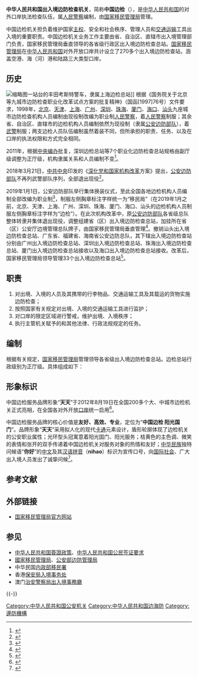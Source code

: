 {{Infobox law enforcement agency
| agencyname      = 中华人民共和国出入境边防检查机关<br>{{nobold|{{Lang|en|China Immigration Inspection}}}}
| abbreviation    =
|logo            = Seal of the National Immigration Administration of PR China.jpg
|logocaption     = 中国移民管理标志
|badge           = Police Badge,P.R.China.svg
|badgecaption    = [[中华人民共和国人民警察警徽|中华人民共和国人民警察警徽]]
|flag            = CHINA IMMIGRATION INSPECTION badge.svg
|flagcaption     = 中国边检标识
| motto           = 为人民服务
| mottotranslated = 立警为公、执法为民
| formed          = 2018年11月9日
| preceding1      = 《{{s|中华人民共和国出境入境管理法}}》
| employees       = 
| volunteers      =
| budget          = 
| subdivtype      =
| subdivname      =
| map             =
| mapcaption      =
| sizearea        = 
| sizepopulation  = 
| country         = {{PRC}}
| governingbody   = [[国家移民管理局|国家移民管理局]]
| overviewbody    = [[中央纪律检查委员会国家监察委员会驻公安部纪检监察组|中央纪律检查委员会国家监察委员会驻公安部纪检监察组]]
| constitution1   = 
| police          = yes
| local           =
| headquarters    = 
| electeetype  = 官员
| minister1name   = [[许甘露|许甘露]] {{small|[[副总警监|副总警监]]}}
| minister1pfo    = 国家移民管理局局长
| parentagency    =
| unittype        = 功能
| unitname        = 边防检查、边境安全秩序维护
| officetype      = 
| officename      = 
| provideragency  =
| uniformedas     =
| footnotes       =
}}
'''中华人民共和国出入境边防检查机关'''，简称'''中国边检'''（{{lang-en|'''China Immigration Inspection'''}}），是[[中华人民共和国|中华人民共和国]]的对外口岸执法检查队伍，属[[人民警察|人民警察]]编制，由[[国家移民管理局|国家移民管理局]]管理。

中国边检机关担负着维护国家[[主权|主权]]、安全和社会秩序、管理人员和[[交通运输|交通运输]]工具出入境的重要职责。中国边检机关业务工作主要由省、自治区、直辖市出入境管理部门负责，国家移民管理局垂直领导的各省级行政区出入境边防检查总站。[[国家移民管理局|国家移民管理局]]在[[中华人民共和国|中华人民共和国]]对外开放口岸共计设立了270多个出入境边防检查站，涵盖空港、海（河）港和陆路三大类型口岸。

== 历史 ==
[[File:Toyota_Coaster_Police_car_at_Platform_1_of_Shanghai_Railway_Station.jpg|缩略图]]一站台的丰田考斯特警车，隶属上海边检总站]]
根据《国务院关于北京等九城市边防检查职业化改革试点方案的批复精神》（国函[1997]76号）文件要求，1998年，[[北京|北京]]、[[天津|天津]]、[[上海|上海]]、[[广州|广州]]、[[深圳|深圳]]、[[珠海|珠海]]、[[厦门|厦门]]、[[海口|海口]]、[[汕头|汕头]]九座城市边防检查机构人员编制由现役制改编为职业制[[中华人民共和国人民警察|人民警察]]，着[[中华人民共和国人民警察|人民警察]]制服；其余省、自治区、直辖市的边检机构人员编制依然为现役制（隶属[[公安边防部队|公安边防部队]]），着[[武警|武警]]制服；两支边检人员队伍编制虽然着装不同，但所承担的职责、任务、以及在口岸的执法权限和方式完全相同。

2011年，根据[[中央机构编制委员会办公室|中央编办]]批复，深圳边检总站等7个职业化边防检查总站规格由副厅级调整为正厅级，机构隶属关系和人员编制不变<ref name="报道0419A">{{cite web |author1=郑小红 |author2=尹萧 |title=深圳等七职业化边检总站升格正厅建制 编制不变 |url=http://m.sohu.com/n/336312182/ |website=搜狐网新闻 |accessdate=2019-04-19 |location=北京 |language=zh-cn |archive-date=2019-04-19 |archive-url=https://web.archive.org/web/20190419112618/http://m.sohu.com/n/336312182/ |dead-url=no }}</ref>。

2018年3月21日，[[中共中央|中共中央]]印发的《[[深化党和国家机构改革|深化党和国家机构改革]]方案》提出，[[公安边防部队|公安边防部队]]不再列武警部队序列，全部退出现役<ref>{{Cite web |url=https://news.qq.com/a/20180321/028746.htm |title=公安边防、消防、警卫部队全部退出现役 |accessdate=2018-03-21 |archive-date=2018-03-21 |archive-url=https://web.archive.org/web/20180321192731/https://news.qq.com/a/20180321/028746.htm |dead-url=no }}</ref>。

2019年1月1日，公安边防部队举行集体换装仪式，至此全国各地边检机构人员编制全部改编为职业制<ref>{{Cite web|url=http://www.bjnews.com.cn/news/2018/12/25/533722.html|title=三大公安现役部队全部完成改制|accessdate=2019-01-02|date=2019-01-02|publisher=新京报|archive-date=2018-12-25|archive-url=https://web.archive.org/web/20181225230027/http://www.bjnews.com.cn/news/2018/12/25/533722.html|dead-url=no}}</ref>，制服左侧胸章标注字样统一为“移民局”（在2019年1月之前，北京、天津、上海、广州、深圳、珠海、厦门、海口、汕头的边检机构人员制服左侧胸章标注字样为“边检”）。在此次机构改革中，原[[公安边防部队|公安边防部队]]各省级总队整体转隶并集体退出现役，调整组建省（区）出入境边防检查总站，加挂所在省（区）公安厅边境管理总队牌子，由国家移民管理局垂直管理<ref name="报道0419C">{{cite web |author1=内蒙古新闻网 |title=中华人民共和国内蒙古出入境边防检查总站挂牌仪式举行 |url=http://www.nmg.gov.cn/art/2019/1/3/art_1081_246419.html |website=内蒙古自治区人民政府门户网站 |accessdate=2019-04-19 |location=呼和浩特 |language=zh-cn |archive-date=2020-11-16 |archive-url=https://web.archive.org/web/20201116011105/http://www.nmg.gov.cn/art/2019/1/3/art_1081_246419.html |dead-url=yes }}</ref>。撤销汕头出入境边防检查总站、广东省、福建省、海南省公安边防总队，其下辖出入境边防检查站分别由广州出入境边防检查总站、深圳出入境边防检查总站、珠海出入境边防检查总站、厦门出入境边防检查总站接收以及海口出入境边防检查总站接收。改革后，国家移民管理局领导管理33个出入境边防检查总站<ref name="报道0419B">{{cite web |author1=韩莹雪 |author2=刘涵 |title=国家移民管理局招录计划 |url=https://mp.weixin.qq.com/s?src=11&timestamp=1555675212&ver=1556&signature=LkAP-v8TilUCYyWCnMBoA*72Nkx3p6lW*XjnUxmOoSAcdOG5eNaBb1PjIHUNteOiMeGL4ewolhwAy3DKkyS--5pq8XhkIFk*mLzGjb-GzrTwrSRriEcGdC*NocJy6-aE&new=1 |website=同济大学就业网 |accessdate=2019-04-19 |location=上海 |language=zh-cn |archive-date=2021-11-13 |archive-url=https://web.archive.org/web/20211113191605/https://mp.weixin.qq.com/s?src=11&timestamp=1555675212&ver=1556&signature=LkAP-v8TilUCYyWCnMBoA%2A72Nkx3p6lW%2AXjnUxmOoSAcdOG5eNaBb1PjIHUNteOiMeGL4ewolhwAy3DKkyS--5pq8XhkIFk%2AmLzGjb-GzrTwrSRriEcGdC%2ANocJy6-aE&new=1 |dead-url=no }}</ref>。

== 职责 ==
# 对出境、入境的人员及其携带的行李物品、交通运输工具及其载运的货物实施边防检查；
# 按照国家有关规定对出境、入境的交通运输工具进行监护；
# 对口岸的限定区域进行警戒，维护出境、入境秩序；
# 执行主管机关赋予的和其他法律、行政法规规定的任务。

== 编制 ==
根据有关规定，[[国家移民管理局|国家移民管理局]]管理领导各省级出入境边防检查总站。边检总站行政级别为正厅级。具体组成如下：
{{columns-list|2|
*[[中华人民共和国北京出入境边防检查总站|北京出入境边防检查总站]]
*[[中华人民共和国天津出入境边防检查总站|天津出入境边防检查总站]]
*[[中华人民共和国上海出入境边防检查总站|上海出入境边防检查总站]]
*[[中华人民共和国广州出入境边防检查总站|广州出入境边防检查总站]]
*[[中华人民共和国深圳出入境边防检查总站|深圳出入境边防检查总站]]
*[[中华人民共和国珠海出入境边防检查总站|珠海出入境边防检查总站]]
*[[中华人民共和国厦门出入境边防检查总站|厦门出入境边防检查总站]]
*[[中华人民共和国海口出入境边防检查总站|海口出入境边防检查总站]]
*[[中华人民共和国重庆出入境边防检查总站|重庆出入境边防检查总站]]
*[[中华人民共和国河北出入境边防检查总站|河北出入境边防检查总站]]
*[[中华人民共和国山西出入境边防检查总站|山西出入境边防检查总站]]
*[[中华人民共和国吉林出入境边防检查总站|吉林出入境边防检查总站]]
*[[中华人民共和国辽宁出入境边防检查总站|辽宁出入境边防检查总站]]
*[[中华人民共和国黑龙江出入境边防检查总站|黑龙江出入境边防检查总站]]
*[[中华人民共和国陕西出入境边防检查总站|陕西出入境边防检查总站]]
*[[中华人民共和国甘肃出入境边防检查总站|甘肃出入境边防检查总站]]
*[[中华人民共和国青海出入境边防检查总站|青海出入境边防检查总站]]
*[[中华人民共和国山东出入境边防检查总站|山东出入境边防检查总站]]
*[[中华人民共和国浙江出入境边防检查总站|浙江出入境边防检查总站]]
*[[中华人民共和国河南出入境边防检查总站|河南出入境边防检查总站]]
*[[中华人民共和国湖北出入境边防检查总站|湖北出入境边防检查总站]]
*[[中华人民共和国湖南出入境边防检查总站|湖南出入境边防检查总站]]
*[[中华人民共和国江西出入境边防检查总站|江西出入境边防检查总站]]
*[[中华人民共和国江苏出入境边防检查总站|江苏出入境边防检查总站]]
*[[中华人民共和国安徽出入境边防检查总站|安徽出入境边防检查总站]]
*[[中华人民共和国四川出入境边防检查总站|四川出入境边防检查总站]]
*[[中华人民共和国贵州出入境边防检查总站|贵州出入境边防检查总站]]
*[[中华人民共和国云南出入境边防检查总站|云南出入境边防检查总站]]
*[[中华人民共和国内蒙古出入境边防检查总站|内蒙古出入境边防检查总站]]
*[[中华人民共和国新疆出入境边防检查总站|新疆出入境边防检查总站]]
*[[中华人民共和国宁夏出入境边防检查总站|宁夏出入境边防检查总站]]
*[[中华人民共和国广西出入境边防检查总站|广西出入境边防检查总站]]
*[[中华人民共和国西藏出入境边防检查总站|西藏出入境边防检查总站]]
}}

== 形象标识 ==
中国边检服务品牌形象“'''天天'''”于2012年8月19日在全国200多个大、中城市边检机关正式亮相，在全国各对外开放[[口岸|口岸]]统一启用<ref>{{Cite web |url=http://www.mps.gov.cn/n16/n84147/n1277530/3358012.html |title=公安部在全国范围内开展边检服务品牌推介活动中国边检服务品牌形象“天天”正式亮相 |accessdate=2015-02-14 |archive-date=2015-03-08 |archive-url=https://web.archive.org/web/20150308174949/http://www.mps.gov.cn/n16/n84147/n1277530/3358012.html |dead-url=yes }}</ref>。

中国边检服务品牌的核心价值是'''友好、高效、专业'''，定位为“'''中国边检 阳光国门'''”。品牌形象“'''天天'''”采用拟人化的现代[[卡通|卡通]]元素设计，盾形轮廓体现了边检机关的公安职业属性；光环型头冠寓意着阳光国门、阳光服务；桔黄色的主色调、微笑的表情和张开的双手传递着中国边检机关对服务对象的热情和友好；[[中华民族|中华民族]]独特问候语“'''你好'''”的[[中文|中文]]及其[[汉语拼音|汉语拼音]]（'''nihao'''）标识为宣传口号，向[[国际社会|国际社会]]、广大出入境人员发出了诚挚问候<ref>{{Cite web |url=http://www.sh-immigration.gov.cn/listPageEn.aspx?lx=40&id=2954 |title='Tian Tian', the service branding image of China Immigration Inspection |access-date=2015-02-15 |archive-url=https://web.archive.org/web/20150215135729/http://www.sh-immigration.gov.cn/listPageEn.aspx?lx=40&id=2954 |archive-date=2015-02-15 |dead-url=yes }}</ref>。

== 参考文献 ==
{{Reflist|30em}}

== 外部链接 ==
* [[国家移民管理局|国家移民管理局]][https://www.nia.gov.cn/ 官方网站] {{Wayback|url=https://www.nia.gov.cn/ |date=20190726110209 }}

== 参见 ==
{{Portal box|中华人民共和国|警察與執法}}
* [[中华人民共和国簽證政策|中华人民共和国簽證政策]]、[[中华人民共和国公民签证要求|中华人民共和国公民签证要求]]
* [[國家移民管理局|國家移民管理局]]、[[公安部边防管理局|公安部边防管理局]]
* 中华民国[[内政部移民署|内政部移民署]]
* 香港[[保安局_(香港)|保安局]][[入境事务处|入境事务处]]
* 澳门[[治安警察局|治安警察局]][[出入境事務廳|出入境事務廳]]

{{-}}
{{中华人民共和国公安部}}

[[Category:中华人民共和国公安机关|Category:中华人民共和国公安机关]]
[[Category:中华人民共和国边海防|Category:中华人民共和国边海防]]
[[Category:邊防機構|Category:邊防機構]]